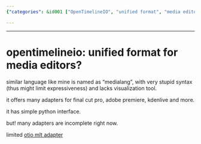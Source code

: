 ```yaml
---
{"categories": &id001 ["OpenTimelineIO", "unified format", "media editors", "Final Cut Pro", "Adobe Premiere", "Kdenlive", "Python interface"], "category": "Video Editing Software", "date": "2023-12-22 23:52:59", "description": "OpenTimelineIO is a versatile and widely compatible format designed to facilitate seamless communication between different media editing software. With adapters available for popular editors like Final Cut Pro, Adobe Premiere, and Kdenlive, it provides a unified interface using Python. However, some adapters for certain systems are still incomplete.", "tags": *id001, "title": "opentimelineio: unified format for media editors?"}

---
```


------

# opentimelineio: unified format for media editors?

similar language like mine is named as "medialang", with very stupid syntax (thus might limit expressiveness) and lacks visualization tool.

it offers many adapters for final cut pro, adobe premiere, kdenlive and more.

it has simple python interface.

but! many adapters are incomplete right now.

limited [otio mlt adapter](https://pypi.org/project/otio-mlt-adapter/)

